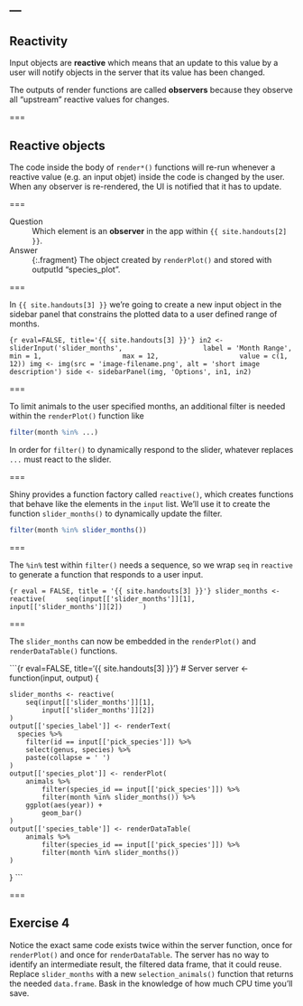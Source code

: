 ---
---

## Reactivity

Input objects are **reactive** which means that an update to this value by a user will notify objects in the server that its value has been changed.

The outputs of render functions are called **observers** because they observe all "upstream" reactive values for changes.

===

## Reactive objects

The code inside the body of `render*()` functions will re-run whenever a reactive value (e.g. an input objet) inside the code is changed by the user. When any observer is re-rendered, the UI is notified that it has to update.

===

Question
: Which element is an **observer** in the app within `{{ site.handouts[2] }}`.

Answer
: {:.fragment} The object created by `renderPlot()` and stored with outputId "species_plot".

===

In `{{ site.handouts[3] }}` we're going to create a new input object in the sidebar panel that constrains the plotted data to a user defined range of months.

```{r eval=FALSE, title='{{ site.handouts[3] }}'}
in2 <- sliderInput('slider_months',
                   label = 'Month Range',
                   min = 1,
                   max = 12,
                   value = c(1, 12))
img <- img(src = 'image-filename.png', alt = 'short image description')
side <- sidebarPanel(img, 'Options', in1, in2)									    
```

===

To limit animals to the user specified months, an additional filter is needed within the `renderPlot()` function like

```r
filter(month %in% ...)
```

In order for `filter()` to dynamically respond to the slider, whatever replaces `...` must react to the slider.

===

Shiny provides a function factory called `reactive()`, which creates functions that behave like the elements in the `input` list. We'll use it to create the function `slider_months()` to dynamically update the filter.

```r
filter(month %in% slider_months())
```

===

The `%in%` test within `filter()` needs a sequence, so we wrap `seq` in `reactive` to generate a function that responds to a user input.

```{r eval = FALSE, title = '{{ site.handouts[3] }}'}
slider_months <- reactive(
    seq(input[['slider_months']][1],
        input[['slider_months']][2])
    )
```

===

The `slider_months` can now be embedded in the `renderPlot()` and `renderDataTable()` functions.

```{r eval=FALSE, title='{{ site.handouts[3] }}'}
# Server
server <- function(input, output) {

    slider_months <- reactive(
        seq(input[['slider_months']][1],
            input[['slider_months']][2])
    )
    output[['species_label']] <- renderText(
      species %>%
        filter(id == input[['pick_species']]) %>%
        select(genus, species) %>%
        paste(collapse = ' ')
    )
    output[['species_plot']] <- renderPlot(
        animals %>%
            filter(species_id == input[['pick_species']]) %>%
            filter(month %in% slider_months()) %>%
        ggplot(aes(year)) +
            geom_bar()
    )
    output[['species_table']] <- renderDataTable(
        animals %>%
            filter(species_id == input[['pick_species']]) %>%
            filter(month %in% slider_months())
    )
}
```

===

## Exercise 4

Notice the exact same code exists twice within the server function, once for `renderPlot()` and once for `renderDataTable`. The server has no way to identify an intermediate result, the filtered data frame, that it could reuse. Replace `slider_months` with a new `selection_animals()` function that returns the needed `data.frame`. Bask in the knowledge of how much CPU time you'll save.
